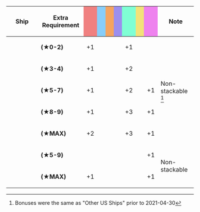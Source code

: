 {|class="wikitable" style="width:100%; text-align: center; vertical-align: middle;"
|-
! style="width: 20%;" | Ship
! style="width: 25%;" | Extra Requirement
! style="width: 5%; background-color: lightcoral;" | {{Firepower}}
! style="width: 5%; background-color: lightskyblue;" | {{Torpedo}}
! style="width: 5%; background-color: sandybrown;" | {{AA}}
! style="width: 5%; background-color: #9C8FEE;" | {{ASW}}
! style="width: 5%; background-color: #7fffd4;" | {{LOS}}
! style="width: 5%; background-color: #F2E279;" | {{Armor}}
! style="width: 5%; background-color: violet;" | {{Evasion}}
! style="width: 20%;" | Note
|-
! rowspan="5"|{{ShipLink|Iowa|Colorado|South Dakota|Washington|text=US Battleships|link_category=USN Vessels}}
| style="text-align:left;" | '''(★0-2)'''
| +1 || || || || +1 || || 
| rowspan="5" style="text-align:left;" | Non-stackable<br><ref>Bonuses were the same as "Other US Ships" prior to 2021-04-30</ref>
|-
| style="text-align:left;" | '''(★3-4)'''
| +1 || || || || +2 || || 
|-
| style="text-align:left;" | '''(★5-7)'''
| +1 || || || || +2 || || +1
|-
| style="text-align:left;" | '''(★8-9)'''
| +1 || || || || +3 || || +1
|-
| style="text-align:left;" | '''(★MAX)'''
| +2 || || || || +3 || || +1
|-
! rowspan="2"|{{ShipLink|Houston|Atlanta|Helena|text=Other US Ships|link_category=USN Vessels}}
| style="text-align:left;" | '''(★5-9)'''
| || || || || || || +1
| rowspan="2" style="text-align:left;" | Non-stackable
|-
| style="text-align:left;" | '''(★MAX)'''
| +1 || || || || || || +1
|}
<references/>